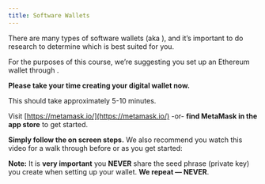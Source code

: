```yaml
---
title: Software Wallets
---
```


There are many types of software wallets (aka <Nutshell glossaryEntry="content/glossary/hot_wallet.mdx" children="Hot Wallets" /> ), and it’s important to do research to determine which is best suited for you.

For the purposes of this course, we’re suggesting you set up an Ethereum wallet through <Nutshell glossaryEntry="content/glossary/metamask.mdx" children="MetaMask" />.&#x20;

**Please take your time creating your digital wallet now.**

This should take approximately 5-10 minutes.

Visit [https://metamask.io/](https://metamask.io/) -or- **find MetaMask in the app store** to get started.&#x20;

**Simply follow the on screen steps.** We also recommend you watch this video for a walk through before or as you get started:

<YouTube youTubeId="Af_lQ1zUnoM" />

**Note:** It is **very important** you **NEVER** share the seed phrase (private key) you create when setting up your wallet. **We repeat — NEVER**.
